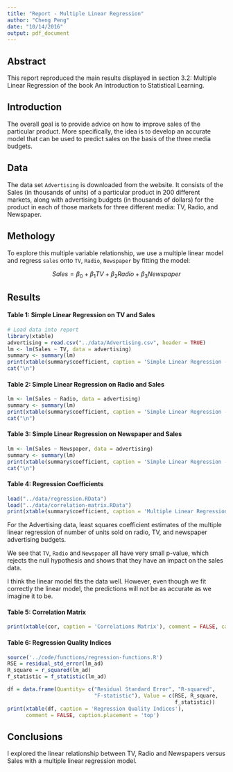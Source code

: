 ```yaml
---
title: "Report - Multiple Linear Regression"
author: "Cheng Peng"
date: "10/14/2016"
output: pdf_document
---
```


## Abstract
This report reproduced the main results displayed in section 3.2: Multiple Linear Regression of the book An Introduction to Statistical Learning.

## Introduction
The overall goal is to provide advice on how to improve sales of the particular product. More specifically, the idea is to develop an accurate model that can be used to predict sales on the basis of the three media budgets.

## Data
The data set `Advertising` is downloaded from the website. It consists of the Sales (in thousands of units) of a particular product in 200 different markets, along with advertising budgets (in thousands of dollars) for the product in each of those markets for three different media: TV, Radio, and Newspaper.

## Methology
To explore this multiple variable relationship, we use a multiple linear model and regress `sales` onto `TV`, `Radio`, `Newspaper` by fitting the model:

$$Sales = \beta_{0} + \beta_{1} TV + \beta_{2} Radio + \beta_{3} Newspaper $$


## Results


#### Table 1: Simple Linear Regression on TV and Sales

```r
# Load data into report
library(xtable)
advertising = read.csv("../data/Advertising.csv", header = TRUE)
lm <- lm(Sales ~ TV, data = advertising)
summary <- summary(lm)
print(xtable(summary$coefficient, caption = 'Simple Linear Regression - TV and Sales'), comment = FALSE, caption.placement = 'top')
cat("\n")
```

#### Table 2: Simple Linear Regression on Radio and Sales

```r
lm <- lm(Sales ~ Radio, data = advertising)
summary <- summary(lm)
print(xtable(summary$coefficient, caption = 'Simple Linear Regression - Radio and Sales'), comment = FALSE, caption.placement = 'top')
cat("\n")
```


#### Table 3: Simple Linear Regression on Newspaper and Sales

```r
lm <- lm(Sales ~ Newspaper, data = advertising)
summary <- summary(lm)
print(xtable(summary$coefficient, caption = 'Simple Linear Regression - Newspaper and Sales'), comment = FALSE, caption.placement = 'top')
cat("\n")
```


#### Table 4: Regression Coefficients

```r
load("../data/regression.RData")
load("../data/correlation-matrix.RData")
print(xtable(summary$coefficient, caption = 'Multiple Linear Regression Coefficients'), comment = FALSE, caption.placement = 'top')
```

For the Advertising data, least squares coefficient estimates of the multiple linear regression of number of units sold on radio, TV, and newspaper advertising budgets.

We see that `TV`, `Radio` and `Newspaper` all  have very small p-value, which rejects the null hypothesis and shows that they have an impact on the sales data.

I think the linear model fits the data well. However, even though we fit correctly the linear model, the predictions will not be as accurate as we imagine it to be.


#### Table 5: Correlation Matrix

```r
print(xtable(cor, caption = 'Correlations Matrix'), comment = FALSE, caption.placement = 'top')
```


#### Table 6: Regression Quality Indices

```r
source('../code/functions/regression-functions.R')
RSE = residual_std_error(lm_ad)
R_square = r_squared(lm_ad)
f_statistic = f_statistic(lm_ad)

df = data.frame(Quantity= c("Residual Standard Error", "R-squared",
                            "F-statistic"), Value = c(RSE, R_square,
                                                      f_statistic))
print(xtable(df, caption = 'Regression Quality Indices'), 
      comment = FALSE, caption.placement = 'top')
```




## Conclusions
I explored the linear relationship between TV, Radio and Newspapers versus Sales with a multiple linear regression model. 
